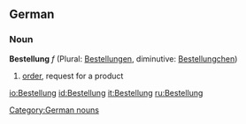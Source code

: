 ==German==
===Noun===
'''Bestellung''' ''f'' (Plural: [[Bestellungen]], diminutive: [[Bestellungchen]])

# [[order]], request for a product

[[Category:German nouns]]

[[io:Bestellung]]
[[id:Bestellung]]
[[it:Bestellung]]
[[ru:Bestellung]]